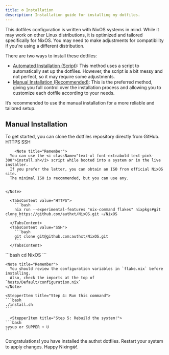 ```yaml
---
title: ⚙️ Installation
description: Installation guide for installing my dotfiles.
---
```


<Note type="note" title="📄 Attention">
    This dotfiles configuration is written with NixOS systems in mind. While it may work on other Linux distributions, it is optimized and tailored specifically for NixOS. You may need to make adjustments for compatibility if you're using a different distribution.
</Note>

There are two ways to install these dotfiles:

   - <a href="#automated-installation">Automated Installation (Script)</a>: This method uses a script to automatically set up the dotfiles. However, the script is a bit messy and not perfect, so it may require some adjustments.
   - <a href="#manual-installation">Manual Installation (Recommended)</a>: This is the preferred method, giving you full control over the installation process and allowing you to customize each dotfile according to your needs.

It’s recommended to use the manual installation for a more reliable and tailored setup.

## Manual Installation
To get started, you can clone the dotfiles repository directly from GitHub.
<Stepper>
  <StepperItem title="Step 1: Clone the repository">
  <Tabs defaultValue="HTTPS" className="pt-5 pb-1">
    <TabsList>
      <TabsTrigger value="HTTPS">HTTPS</TabsTrigger>
      <TabsTrigger value="SSH">SSH</TabsTrigger>
    </TabsList>

        <Note title="Remember">
      You can use the <i className="text-xl font-extrabold text-pink-300">install.sh</i> script while booted into a system or in the live installer.
      If you prefer the latter, you can obtain an ISO from official NixOS site.
      The minimal ISO is recommended, but you can use any.


    </Note>

      <TabsContent value="HTTPS">
        ```bash
        nix run --experimental-features "nix-command flakes" nixpkgs#git clone https://github.com/authxt/NixOS.git ~/NixOS
        ```
      </TabsContent>
      <TabsContent value="SSH">
        ```bash
        git clone git@github.com:authxt/NixOS.git
        ```
      </TabsContent>
  </Tabs>
  </StepperItem>


  <StepperItem title="Step 2: Access the NixOS directory">
    ```bash
    cd NixOS
    ```
  </StepperItem>

  <StepperItem title="Step 3: Review the configuration variables">
    
    <Note title="Remember">
      You should review the configuration variables in `flake.nix` before installing.
      Also, check the imports at the top of `hosts/Default/configuration.nix`
    </Note>
  </StepperItem>

    <StepperItem title="Step 4: Run this command">
    ```bash
    ./install.sh
    ```
  </StepperItem>

      <StepperItem title="Step 5: Rebuild the system!">
    ```bash
    sysup or SUPPER + U
    ```
  </StepperItem>



  <StepperItem title="Step 6: Congratulations">
    Congratulations! you have installed the authxt dotfiles. Restart your system to apply changes.
    Happy Nixing❄️!.
  </StepperItem>
</Stepper>
